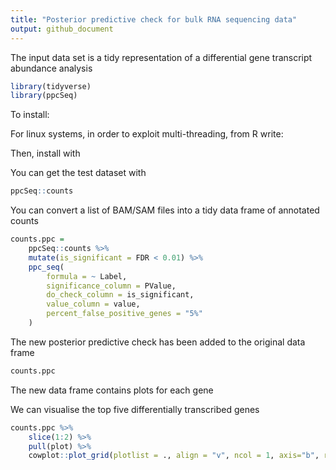 ```yaml
---
title: "Posterior predictive check for bulk RNA sequencing data"
output: github_document
---
```



The input data set is a tidy representation of a differential gene transcript abundance analysis

```r
library(tidyverse)
library(ppcSeq)
```

To install:

For linux systems, in order to exploit multi-threading, from R write:

Then, install with

You can get the test dataset with

```r
ppcSeq::counts 
```

You can convert a list of BAM/SAM files into a tidy data frame of annotated counts

```r
counts.ppc = 
	ppcSeq::counts %>%
	mutate(is_significant = FDR < 0.01) %>%
	ppc_seq(
		formula = ~ Label,
		significance_column = PValue,
		do_check_column = is_significant,
		value_column = value,
		percent_false_positive_genes = "5%"
	)
```

The new posterior predictive check has been added to the original data frame

```r
counts.ppc 
```

The new data frame contains plots for each gene

We can visualise the top five differentially transcribed genes

```r
counts.ppc %>% 
	slice(1:2) %>% 
	pull(plot) %>% 
	cowplot::plot_grid(plotlist = ., align = "v", ncol = 1, axis="b", rel_widths = 1 )

```
